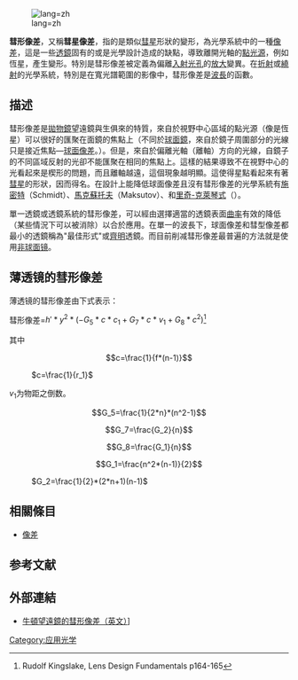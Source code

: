 {{Optical aberration}}
[[File:lens-coma.svg|lang=zh]]

'''彗形像差'''，又稱'''彗星像差'''，指的是類似[[彗星|彗星]]形狀的變形，為光學系統中的一種[[像差|像差]]，這是一些[[透鏡|透鏡]]固有的或是光學設計造成的缺點，導致離開光軸的[[點光源|點光源]]，例如恆星，產生變形。特別是彗形像差被定義為偏離[[入射光孔|入射光孔]]的[[放大|放大]]變異。在[[折射|折射]]或[[繞射|繞射]]的光學系統，特別是在寬光譜範圍的影像中，彗形像差是[[波長|波長]]的函數。

==描述==
彗形像差是[[拋物面反射器|拋物鏡]]望遠鏡與生俱來的特質，來自於視野中心區域的點光源（像是恆星）可以很好的匯聚在面鏡的焦點上（不同於[[曲面鏡|球面鏡]]，來自於鏡子周圍部分的光線只是接近焦點—[[球面像差|球面像差]]。）。但是，來自於偏離光軸（離軸）方向的光線，自鏡子的不同區域反射的光卻不能匯聚在相同的焦點上。這樣的結果導致不在視野中心的光看起來是楔形的問題，而且離軸越遠，這個現象越明顯。這使得星點看起來有著[[彗星|彗星]]的形狀，因而得名。在設計上能降低球面像差且沒有彗形像差的光學系統有[[施密特攝星儀|施密特]]（Schmidt）、[[馬克蘇托夫望遠鏡|馬克蘇托夫]]（Maksutov）、和[[里奇-克萊琴望遠鏡|里奇-克萊琴式]]（{{lang|fr|Ritchey-Chrétien}}）。

單一透鏡或透鏡系統的彗形像差，可以經由選擇適當的透鏡表面[[曲率|曲率]]有效的降低（某些情況下可以被消除）以合於應用。在單一的波長下，球面像差和彗型像差都最小的透鏡稱為"最佳形式"或[[齊明|齊明]]透鏡。而目前削减彗形像差最普遍的方法就是使用[[非球面镜|非球面镜]]。

==薄透镜的彗形像差==

薄透镜的彗形像差由下式表示：

彗形像差=<math> h'*y^2*(-G_5*c*c_1+G_7*c*v_1+G_8*c^2)</math><ref>Rudolf Kingslake, Lens Design Fundamentals p164-165</ref>

其中
:<math>c=\frac{1}{f*(n-1)}</math>
:
:<math>c=\frac{1}{r_1}</math>

<math>v_1</math>为物距之倒数。

:<math>G_5=\frac{1}{2*n}*(n^2-1)</math>

:<math>G_7=\frac{G_2}{n}</math>

:<math>G_8=\frac{G_1}{n}</math>

:<math>G_1=\frac{n^2*(n-1)}{2}</math>
:
:<math>G_2=\frac{1}{2}*(2*n+1)(n-1)</math>

== 相關條目 ==
*[[像差|像差]]

==参考文献==
<references/>

== 外部連結 ==
* [https://web.archive.org/web/20080403033058/http://www.opticalmechanics.com/technical_articles/about_coma.html [[牛頓望遠鏡|牛頓望遠鏡]]的彗形像差（英文）]]

{{应用光学}}

[[Category:应用光学|Category:应用光学]]